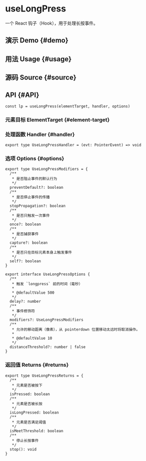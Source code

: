 # useLongPress


<HooksType category="Sensors" />

一个 React 钩子（Hook），用于处理长按事件。

## 演示 Demo \{#demo}


<App />

## 用法 Usage \{#usage}



## 源码 Source \{#source}


<Source />

## API \{#API}

```tsx
const lp = useLongPress(elementTarget, handler, options)
```

### 元素目标 ElementTarget \{#element-target}


<Tip type="target" />

### 处理函数 Handler \{#handler}

```tsx
export type UseLongPressHandler = (evt: PointerEvent) => void
```

### 选项 Options \{#options}

```tsx
export type UseLongPressModifiers = {
  /**
   * 是否阻止事件的默认行为
   */
  preventDefault?: boolean
  /**
   * 是否停止事件的传播
   */
  stopPropagation?: boolean
  /**
   * 是否只触发一次事件
   */
  once?: boolean
  /**
   * 是否捕获事件
   */
  capture?: boolean
  /**
   * 是否只在目标元素本身上触发事件
   */
  self?: boolean
}

export interface UseLongPressOptions {
  /**
   * 触发 `longpress` 前的时间（毫秒）
   *
   * @defaultValue 500
   */
  delay?: number
  /**
   * 事件修饰符
   */
  modifiers?: UseLongPressModifiers
  /**
   * 允许的移动距离（像素），从 pointerdown 位置移动太远时将取消操作。
   *
   * @defaultValue 10
   */
  distanceThreshold?: number | false
}
```

### 返回值 Returns \{#returns}

```tsx
export type UseLongPressReturns = {
  /**
   * 元素是否被按下
   */
  isPressed: boolean
  /**
   * 元素是否被长按
   */
  isLongPressed: boolean
  /**
   * 元素是否满足阈值
   */
  isMeetThreshold: boolean
  /**
   * 停止长按事件
   */
  stop(): void
}
```
